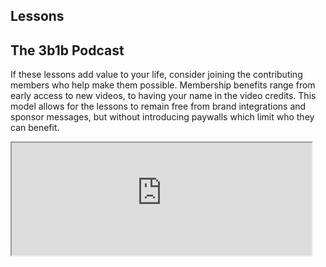 <Section dark={true}>
  <HomepageFeaturedContent
    title="Animated math"
    subtitle="3Blue1Brown is primarily a YouTube channel, but here you can find written and interactive adaptations of the lessons."
    >
    <HomepageFeaturedItem lesson="neural-networks" caption="Learn how neural networks work">
      <Interactive filename="lessons/2017/neural-networks/neural-network-interactive/index" />
    </HomepageFeaturedItem>
    <HomepageFeaturedItem lesson="fourier-series" caption="Learn how this animation relates to the physics of heat">
      <HomepageFeaturedVideo src="/featured-content/fourier-pi.mp4" />
    </HomepageFeaturedItem>
    <HomepageFeaturedItem lesson="essence-of-calculus" caption="Learn the essence of calculus">
      <HomepageFeaturedVideo src="/featured-content/calculus-preview.mp4" />
    </HomepageFeaturedItem>
    <HomepageFeaturedItem lesson="vectors" caption="Learn how to visualize linear algebra">
      <HomepageFeaturedVideo src="/featured-content/eola-preview.mp4" />
    </HomepageFeaturedItem>
    <HomepageFeaturedItem lesson="clacks" caption="Learn how sliding blocks compute an unexpected constant">
      <HomepageFeaturedVideo src="/featured-content/clacks.mp4" />
    </HomepageFeaturedItem>
    <HomepageFeaturedItem lesson="prime-spirals" caption="Learn why polar plots of primes form these spirals">
      <HomepageFeaturedVideo src="/featured-content/prime-spirals.mp4" />
    </HomepageFeaturedItem>
    <HomepageFeaturedItem lesson="inscribed-rectangle-problem" caption="Learn how topology is used to solve problems">
      <HomepageFeaturedVideo src="/featured-content/sudanese-band-loop.mp4" />
    </HomepageFeaturedItem>
    <HomepageFeaturedItem lesson="sphere-area" caption="Learn how a sphere's surface area relates to its shadow">
      <HomepageFeaturedVideo src="/featured-content/sphere-area.mp4" />
    </HomepageFeaturedItem>
  </HomepageFeaturedContent>
</Section>

<Announcement
  id="SoME1"
  headline="The Summer of Math Exposition is going on now!"
  description="Create your own online math explainer for a chance to win $1k and be featured in a video."
/>

<Section>

# Lessons

<LessonGallery show="topic" />

</Section>

<Section>

# The 3b1b Podcast

<PodcastLinks />

<Clickable
  icon="fas fa-list"
  link="/podcast#episodes"
  text="View episodes"
  design="rounded"
/>

</Section>

<Section>

<Portrait image="images/home/patreon-logo.svg" />

If these lessons add value to your life, consider joining the contributing members who help make them possible.
Membership benefits range from early access to new videos, to having your name in the video credits.
This model allows for the lessons to remain free from brand integrations and sponsor messages, but without introducing paywalls which limit who they can benefit.

<Center>
  <Clickable
    link="https://www.patreon.com/3blue1brown"
    icon="fab fa-patreon"
    text="Memberships"
    design="rounded"
  />

  <Clickable
    link="https://store.dftba.com/collections/3blue1brown"
    icon="fas fa-store"
    text="Store"
    design="rounded"
  />
</Center>

</Section>

<Section>

<iframe src="https://3blue1brown.substack.com/embed" width="480" height="180" />

</Section>

